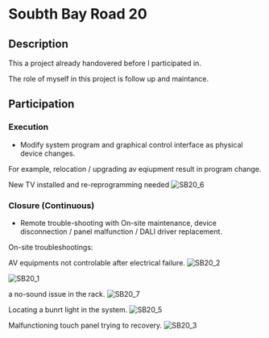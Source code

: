 
# Soubth Bay Road 20

## Description

This a project already handovered before I participated in. 

The role of myself in this project is follow up and maintance.

## Participation

<Steps>

### Execution

- Modify system program and graphical control interface as physical device changes.

For example, relocation / upgrading av eqiupment result in program change. 

New TV installed and re-reprogramming needed
![SB20_6](/../public/pic/SB20_6.jpg)



### Closure (Continuous)

- Remote trouble-shooting with On-site maintenance, device disconnection / panel malfunction / DALI driver replacement.

On-site troubleshootings:

AV equipments not controlable after electrical failure.
![SB20_2](/../public/pic/SB20_2.jpg)

![SB20_1](/../public/pic/SB20_1.jpg)

a no-sound issue in the rack.
![SB20_7](/../public/pic/SB20_7.jpg)

Locating a bunrt light in the system.
![SB20_5](/../public/pic/SB20_5.jpg)

Malfunctioning touch panel trying to recovery.
![SB20_3](/../public/pic/SB20_3.jpg)
</Steps>